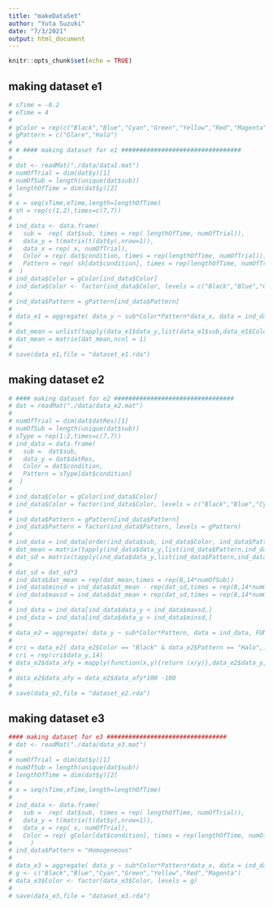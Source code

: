 ```yaml
---
title: "makeDataSet"
author: "Yuta Suzuki"
date: "7/3/2021"
output: html_document
---
```


```r
knitr::opts_chunk$set(echo = TRUE)
```


## making dataset e1
```r
# sTime = -0.2
# eTime = 4
# 
# gColor = rep(c("Black","Blue","Cyan","Green","Yellow","Red","Magenta"),2)
# gPattern = c("Glare","Halo")
# 
# # #### making dataset for e1 #################################
# 
# dat <- readMat("./data/data1.mat")
# numOfTrial = dim(dat$y)[1]
# numOfSub = length(unique(dat$sub))
# lengthOfTime = dim(dat$y)[2]
# 
# x = seq(sTime,eTime,length=lengthOfTime)
# sh = rep(c(1,2),times=c(7,7))
# 
# ind_data <- data.frame(
#   sub =  rep( dat$sub, times = rep( lengthOfTime, numOfTrial)),
#   data_y = t(matrix(t(dat$y),nrow=1)),
#   data_x = rep( x, numOfTrial),
#   Color = rep( dat$condition, times = rep(lengthOfTime, numOfTrial)),
#   Pattern = rep( sh[dat$condition], times = rep(lengthOfTime, numOfTrial))
#  )
# ind_data$Color = gColor[ind_data$Color]
# ind_data$Color <- factor(ind_data$Color, levels = c("Black","Blue","Cyan","Green","Yellow","Red","Magenta"))
# 
# ind_data$Pattern = gPattern[ind_data$Pattern]
# 
# data_e1 = aggregate( data_y ~ sub*Color*Pattern*data_x, data = ind_data, FUN = "mean")
# 
# dat_mean = unlist(tapply(data_e1$data_y,list(data_e1$sub,data_e1$Color,data_e1$Pattern),min))
# dat_mean = matrix(dat_mean,ncol = 1)
# 
# save(data_e1,file = "dataset_e1.rda")
```

## making dataset e2
```r
# #### making dataset for e2 #################################
# dat = readMat("./data/data_e2.mat")
# 
# numOfTrial = dim(dat$datRes)[1]
# numOfSub = length(unique(dat$sub))
# sType = rep(1:2,times=c(7,7))
# ind_data = data.frame(
#   sub =  dat$sub,
#   data_y = dat$datRes,
#   Color = dat$condition,
#   Pattern = sType[dat$condition]
#  )
# 
# ind_data$Color = gColor[ind_data$Color]
# ind_data$Color = factor(ind_data$Color, levels = c("Black","Blue","Cyan","Green","Yellow","Red","Magenta"))
# 
# ind_data$Pattern = gPattern[ind_data$Pattern]
# ind_data$Pattern = factor(ind_data$Pattern, levels = gPattern)
# 
# ind_data = ind_data[order(ind_data$sub, ind_data$Color, ind_data$Pattern),]
# dat_mean = matrix(tapply(ind_data$data_y,list(ind_data$Pattern,ind_data$Color,ind_data$sub),mean),ncol = 1)
# dat_sd = matrix(tapply(ind_data$data_y,list(ind_data$Pattern,ind_data$Color,ind_data$sub),sd),ncol = 1)
# 
# dat_sd = dat_sd*3
# ind_data$dat_mean = rep(dat_mean,times = rep(8,14*numOfSub))
# ind_data$minsd = ind_data$dat_mean - rep(dat_sd,times = rep(8,14*numOfSub))
# ind_data$maxsd = ind_data$dat_mean + rep(dat_sd,times = rep(8,14*numOfSub))
# 
# ind_data = ind_data[ind_data$data_y < ind_data$maxsd,]
# ind_data = ind_data[ind_data$data_y > ind_data$minsd,]
# 
# data_e2 = aggregate( data_y ~ sub*Color*Pattern, data = ind_data, FUN = "mean")
# 
# cri = data_e2[ data_e2$Color == "Black" & data_e2$Pattern == "Halo",]
# cri = rep(cri$data_y,14)
# data_e2$data_afy = mapply(function(x,y){return (x/y)},data_e2$data_y,cri)
# 
# data_e2$data_afy = data_e2$data_afy*100 -100
# 
# save(data_e2,file = "dataset_e2.rda")
```


## making dataset e3
```r
#### making dataset for e3 #################################
# dat <- readMat("./data/data_e3.mat")
# 
# numOfTrial = dim(dat$y)[1]
# numOfSub = length(unique(dat$sub))
# lengthOfTime = dim(dat$y)[2]
# 
# x = seq(sTime,eTime,length=lengthOfTime)
# 
# ind_data <- data.frame(
#   sub =  rep( dat$sub, times = rep( lengthOfTime, numOfTrial)),
#   data_y = t(matrix(t(dat$y),nrow=1)),
#   data_x = rep( x, numOfTrial),
#   Color = rep( gColor[dat$condition], times = rep(lengthOfTime, numOfTrial))
#     )
# ind_data$Pattern = "Homogeneous"
# 
# data_e3 = aggregate( data_y ~ sub*Color*Pattern*data_x, data = ind_data, FUN = "mean")
# g <- c("Black","Blue","Cyan","Green","Yellow","Red","Magenta")
# data_e3$Color <- factor(data_e3$Color, levels = g)
# 
# save(data_e3,file = "dataset_e3.rda")
```
